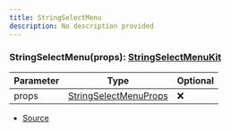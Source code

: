 ```yaml
---
title: StringSelectMenu
description: No description provided
---
```



### StringSelectMenu(props): [StringSelectMenuKit](/docs/api-reference/classes/StringSelectMenuKit)

| Parameter | Type | Optional |
| ----------- | ----------- | ----------- |
| props | [StringSelectMenuProps](/docs/api-reference/types/StringSelectMenuProps) | ❌ |


- [Source](https://github.com/underctrl-io/commandkit/blob/83ef44f10b86e30835e8636786e5222cac412af9/packages/commandkit/src/components/v1/select-menu/SelectMenu.ts#L100)
